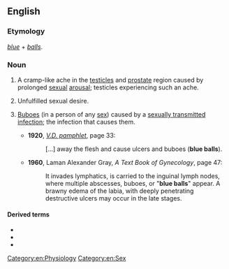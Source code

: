 {{also|blue-balls}}

==English==

===Etymology===
''[[blue]]'' + ''[[ball|balls]]''.

===Noun===
{{wikipedia}}
{{en-plural noun}}

# {{lb|en|slang}} A cramp-like ache in the [[testicle]]s and [[prostate]] region caused by prolonged [[sexual]] [[arousal]]; testicles experiencing such an ache.
# {{lb|en|slang|figuratively}} Unfulfilled sexual desire.
# {{lb|en|US|dated|slang}} [[bubo|Buboes]] (in a person of any [[sex]]) caused by a [[sexually transmitted infection]]; the infection that causes them.
#* '''1920''', ''[https://books.google.com/books?id=0qVIAQAAIAAJ V.D. pamphlet]'', page 33:
#*: [...] away the flesh and cause ulcers and buboes ('''blue balls''').
#* '''1960''', Laman Alexander Gray, ''A Text Book of Gynecology'', page 47:
#*: It invades lymphatics, is carried to the inguinal lymph nodes, where multiple abscesses, buboes, or "'''blue balls'''" appear. A brawny edema of the labia, with deeply penetrating destructive ulcers may occur in the late stages.

====Derived terms====
* {{l|en|blue-ball}}
* {{l|en|blue-baller}}
* {{l|en|blue vulva}}

[[Category:en:Physiology]]
[[Category:en:Sex]]